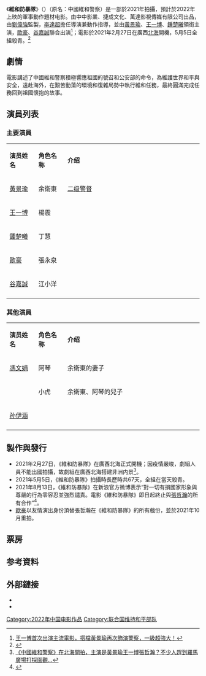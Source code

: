 {{Infobox film
| name           = 維和防暴隊
| original_name  = {{lang|en|''Formed Police Unit''}}
| image          = 
| image_size     = 
| caption        = 
| based_on       = 
| 類型           = 警匪、劇情、動作
| 監製           = [[劉偉強|劉偉強]]
| 製片           = 
| 導演           = [[李達超|李達超]]
| 動作指導       = [[李達超|李達超]]
| 編劇           = 
| 主演           = {{Plain list|
* [[黃景瑜|黃景瑜]]
* [[王一博|王一博]]
* [[鍾楚曦|鍾楚曦]]
* [[歐豪|歐豪]]
* [[谷嘉誠|谷嘉誠]]
}}
| 攝影           = 
| 剪輯           = 
| 配樂           = 
| 製片人         = 
| 製片商         = 中中影業<br>捷成文化<br>萬達影視傳媒有限公司
| 產地           = {{CHN}}
| 拍攝地         = {{CHN}}[[廣西|廣西]]北海
| 片长           = 120分钟
| 上映日期       = {{flagicon|CHN}} 2022年
| 語言           = [[普通話|普通話]] |[[英語|英語]]|[[法語|法語]]
| 票房           = 
| preceded_by = 
| followed_by = 
}}

《'''維和防暴隊'''》（{{lang-en|'''''Formed Police Unit'''''}}）（原名：中國維和警察）是一部於2021年拍攝，預計於2022年上映的軍事動作題材电影。由中中影業、捷成文化、萬達影視傳媒有限公司出品，由[[劉偉強|劉偉強]]監製，[[李達超|李達超]]擔任導演兼動作指導，並由[[黃景瑜|黃景瑜]]、[[王一博|王一博]]、[[鍾楚曦|鍾楚曦]]領銜主演，[[歐豪|歐豪]]、[[谷嘉誠|谷嘉誠]]聯合出演<ref>[https://newtoday.cc/entertainment/108281.html 王一博首次出演主流電影，搭檔黃景瑜再次飾演警察，一級超強大！]</ref>；電影於2021年2月27日在廣西[[北海市|北海]]開機，5月5日全組殺青。<ref>{{Cite web |url=http://www.xinhuanet.com/ent/2021-05/07/c_1127415332.htm |title=《维和防暴队》杀青 黄景瑜王一博钟楚曦张哲瀚谷嘉诚主演 |access-date=2021-05-07 |archive-date=2021-05-07 |archive-url=https://web.archive.org/web/20210507044046/http://www.xinhuanet.com/ent/2021-05/07/c_1127415332.htm |dead-url=no }}</ref>

== 劇情 ==
電影講述了中國維和警察積極響應祖國的號召和公安部的命令，為維護世界和平與安全，遠赴海外，在艱苦動蕩的環境和復雜局勢中執行維和任務，最終圓滿完成任務回到祖國懷抱的故事。

== 演員列表 ==
=== 主要演員 ===
{|class="wikitable" width="70%"
|- style="background:#AFC7BA; color:snow" align=center
|style="width:15%"|'''演员姓名'''||style="width:15%"|'''角色名称'''||style="width:70%"|'''介绍'''
|-
! [[黃景瑜|黃景瑜]]
! 余衛東
| [[二级警督|二级警督]]
|-
! [[王一博|王一博]]
! 楊震
| 
|-
! [[鍾楚曦|鍾楚曦]]
! 丁慧
|
|-
! [[歐豪|歐豪]]
! 張永泉
|
|-
! [[谷嘉誠|谷嘉誠]]
! 江小洋
| 
|-
|}

=== 其他演員 ===
{|class="wikitable" width="70%"
|- style="background:#AFC7BA; color:snow" align=center
|style="width:15%"|'''演员姓名'''||style="width:15%"|'''角色名称'''||style="width:70%"|'''介绍'''
|-
! [[馮文娟|馮文娟]]
! 阿琴
|余衛東的妻子
|-
! 
! 小虎
| 余衛東、阿琴的兒子
|-
! [[孙伊涵|孙伊涵]]
!
|
|-
|}

==製作與發行==
*2021年2月27日，《維和防暴隊》在廣西北海正式開機；因疫情嚴峻，劇組人員不能出國拍攝，故劇組在廣西北海搭建非洲内景<ref>[https://www.sohu.com/a/452709050_693105 《中國維和警察》在北海開拍，主演是黃景瑜王一博張哲瀚？不少人趕到羅馬廣場打探圍觀… ]</ref>。
*2021年5月5日，《維和防暴隊》拍攝時長歷時共67天，全組在當天殺青。
*2021年8月13日，《維和防暴隊》在新浪官方微博表示“對一切有損國家形象與尊嚴的行為零容忍並強烈譴責。電影《維和防暴隊》即日起終止與[[張哲瀚|張哲瀚]]的所有合作”<ref>{{Cite web |url=https://weibo.com/7599847750/Kti2jatjN?filter=hot&root_comment_id=0 |title=《維和防暴隊》新浪官方微博2021年8月13日  |access-date=2021年8月13日 |archive-date=2021年8月13日 |archive-url=https://web.archive.org/web/20210813123639/https://weibo.com/7599847750/Kti2jatjN?filter=hot&root_comment_id=0 |dead-url=no }}</ref>。
*[[歐豪|歐豪]]以友情演出身份頂替張哲瀚在《維和防暴隊》的所有戲份，並於2021年10月重拍。

== 票房 ==

==参考資料==
{{reflist}}

== 外部鏈接 ==
*{{sinaweibo|7599847750}}
* {{douban|35371629}}


[[Category:2022年中国电影作品|Category:2022年中国电影作品]]
[[Category:联合国维持和平部队|Category:联合国维持和平部队]]